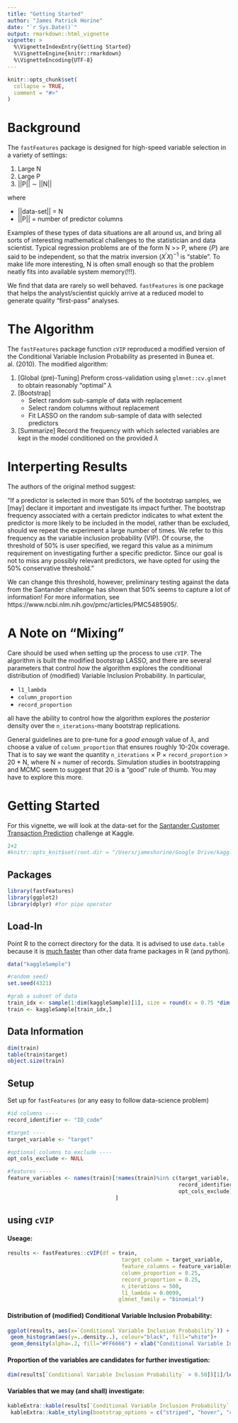 ```yaml
---
title: "Getting Started"
author: "James Patrick Horine"
date: "`r Sys.Date()`"
output: rmarkdown::html_vignette
vignette: >
  %\VignetteIndexEntry{Getting Started}
  %\VignetteEngine{knitr::rmarkdown}
  %\VignetteEncoding{UTF-8}
---
```


```r
knitr::opts_chunk$set(
  collapse = TRUE,
  comment = "#>"
)
```

# Background 

The `fastFeatures` package is designed for high-speed variable selection in a variety of settings: 

1. Large N
1. Large P
1. ||P|| $\sim$ ||N|| 

where 

  - ||data-set|| = N  
  - ||P|| = number of predictor columns

Examples of these types of data situations are all around us, and bring all sorts of interesting mathematical challenges to the statistician and data scientist. Typical regression problems are of the form N >> P, where $\{P\}$ are said to be independent, so that the matrix inversion $(X^{\prime}X)^{-1}$ is "stable". To make life more interesting, N is often small enough so that the problem neatly fits into available system memory(!!!). 

We find that data are rarely so well behaved. `fastFeatures` is one package that helps the analyst/scientist quickly arrive at a reduced model to generate quality "first-pass" analyses. 

# The Algorithm 

The `fastFeatures` package function `cVIP` reproduced a modified version of the Conditional Variable Inclusion Probability as presented in Bunea et. al. (2010). The modified algorithm: 

1. [Global (pre)-Tuning] Preform cross-validation using `glmnet::cv.glmnet` to obtain reasonably "optimal" $\lambda$
1. [Bootstrap] 
    * Select random sub-sample of data with replacement
    * Select random columns without replacement
    * Fit LASSO on the random sub-sample of data with selected predictors
1. [Summarize] Record the frequency with which selected variables are kept in the model conditioned on the provided $\lambda$


# Interperting Results 

The authors of the original method suggest:

"If a predictor is selected in more than 50% of the bootstrap samples, we [may] declare it important and investigate its impact further. The bootstrap frequency associated with a certain predictor indicates to what extent the predictor is more likely to be included in the model, rather than be excluded, should we repeat the experiment a large number of times. We refer to this frequency as the variable inclusion probability (VIP). Of course, the threshold of 50% is user specified, we regard this value as a minimum requirement on investigating further a specific predictor. Since our goal is not to miss any possibly relevant predictors, we have opted for using the 50% conservative threshold."

We can change this threshold, however, preliminary testing against the data from the Santander challenge has shown that 50% seems to capture a lot of information! For more information, see https://www.ncbi.nlm.nih.gov/pmc/articles/PMC5485905/. 

# A Note on "Mixing"

Care should be used when setting up the process to use `cVIP`. The algorithm is built the modified bootstrap LASSO, and there are several parameters that control *how* the algorithm explores the conditional distribution of (modified) Variable Inclusion Probability. In particular, 

- `l1_lambda`
- `column_proportion`
- `record_proportion`

all have the ability to control how the algorithm explores the *posterior* density over the `n_iterations`-many bootstrap replications. 

General guidelines are to pre-tune for a *good enough* value of  $\lambda$, and choose a value of `column_proportion` that ensures roughly 10-20x coverage. That is to say we want the quantity `n_iterations` $\times$ P $\times$ `record_proportion`  > 20 * N, where N = numer of records. Simulation studies in bootstrapping and MCMC seem to suggest that 20 is a "good" rule of thumb. You may have to explore this more. 



# Getting Started
For this vignette, we will look at the data-set for the [Santander Customer Transaction Prediction](https://www.kaggle.com/c/santander-customer-transaction-prediction/data) challenge at Kaggle. 

```r
2+2
#knitr::opts_knit$set(root.dir = "/Users/jameshorine/Google Drive/kaggle/data_sets/santander-customer-transaction-prediction/")
```

## Packages

```r
library(fastFeatures)
library(ggplot2)
library(dplyr) #for pipe operator
```

## Load-In
Point R to the correct directory for the data. It is advised to use `data.table` because it is [much faster](https://h2oai.github.io/db-benchmark/) than other data frame packages in R (and python). 

```r
data("kaggleSample")

#random seed)
set.seed(4321)

#grab a subset of data
train_idx <- sample(1:dim(kaggleSample)[1], size = round(x = 0.75 *dim(kaggleSample)[1], digits = 0), replace = F)
train <- kaggleSample[train_idx,]
```


## Data Information  

```r
dim(train)
table(train$target)
object.size(train)
```

## Setup
Set up for `fastFeatures` (or any easy to follow data-science problem)


```r
#id columns ----
record_identifier <- "ID_code"

#target ----
target_variable <- "target"

#optional columns to exclude ---- 
opt_cols_exclude <- NULL

#features ----
feature_variables <- names(train)[!names(train)%in% c(target_variable, 
                                                      record_identifier, 
                                                      opt_cols_exclude)
                                  ]

```


## using `cVIP` 

#### Useage: 
```r

results <- fastFeatures::cVIP(df = train,
                                    target_column = target_variable,
                                    feature_columns = feature_variables,
                                    column_proportion = 0.25,
                                    record_proportion = 0.25,
                                    n_iterations = 500,
                                    l1_lambda = 0.0099,
                                   glmnet_family = "binomial")

```

#### Distribution of (modified) Conditional Variable Inclusion Probability: 

```r
ggplot(results, aes(x=`Conditional Variable Inclusion Probability`)) + 
 geom_histogram(aes(y=..density..), colour="black", fill="white")+
 geom_density(alpha=.2, fill="#FF6666") + xlab("Conditional Variable Inclusion Probability")
```


#### Proportion of the variables are candidates for further investigation:
```r

dim(results[`Conditional Variable Inclusion Probability` > 0.50])[1]/length(feature_variables)


```


#### Variables that we may (and shall) investigate: 
```r
kableExtra::kable(results[`Conditional Variable Inclusion Probability` > 0.50])%>%
 kableExtra::kable_styling(bootstrap_options = c("striped", "hover", "condensed", "responsive"))
```


